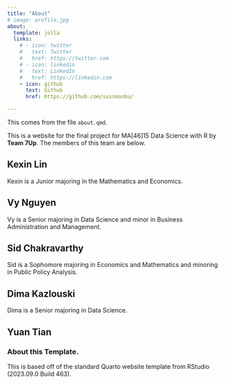```yaml
---
title: "About"
# image: profile.jpg
about:
  template: jolla
  links:
    # - icon: twitter
    #   text: Twitter
    #   href: https://twitter.com
    # - icon: linkedin
    #   text: LinkedIn
    #   href: https://linkedin.com
    - icon: github
      text: Github
      href: https://github.com/sussmanbu/

---
```



This comes from the file `about.qmd`.

This is a website for the final project for MA[46]15 Data Science with R by **Team 7Up**.
The members of this team are below.

## Kexin Lin

Kexin is a Junior majoring in the Mathematics and Economics.

## Vy Nguyen

Vy is a Senior majoring in Data Science and minor in Business Administration and Management.

## Sid Chakravarthy

Sid is a Sophomore majoring in Economics and Mathematics and minoring in Public Policy Analysis.

## Dima Kazlouski

Dima is a Senior majoring in Data Science. 

## Yuan Tian

<!-- Please leave in the information below -->

### About this Template.

This is based off of the standard Quarto website template from RStudio (2023.09.0 Build 463).
